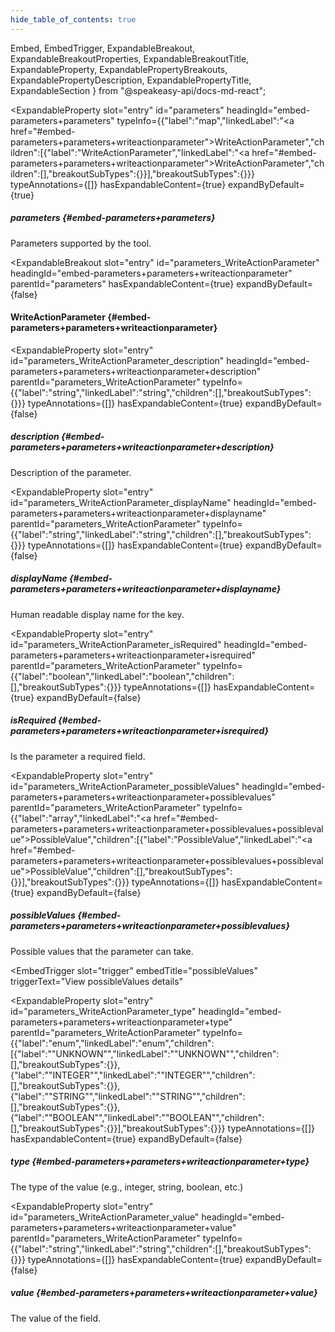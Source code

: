```yaml
---
hide_table_of_contents: true
---
```

  Embed,
  EmbedTrigger,
  ExpandableBreakout,
  ExpandableBreakoutProperties,
  ExpandableBreakoutTitle,
  ExpandableProperty,
  ExpandablePropertyBreakouts,
  ExpandablePropertyDescription,
  ExpandablePropertyTitle,
  ExpandableSection
} from "@speakeasy-api/docs-md-react";

<ExpandableSection>

<ExpandableProperty
  slot="entry"
  id="parameters"
  headingId="embed-parameters+parameters"
  typeInfo={{"label":"map","linkedLabel":"<a href=\"#embed-parameters+parameters+writeactionparameter\">WriteActionParameter</a>","children":[{"label":"WriteActionParameter","linkedLabel":"<a href=\"#embed-parameters+parameters+writeactionparameter\">WriteActionParameter</a>","children":[],"breakoutSubTypes":{}}],"breakoutSubTypes":{}}}
  typeAnnotations={[]}
  hasExpandableContent={true}
  expandByDefault={true}
>

<ExpandablePropertyTitle slot="title">

##### parameters \{#embed-parameters+parameters\}

</ExpandablePropertyTitle>

<ExpandablePropertyDescription slot="description">

Parameters supported by the tool.

</ExpandablePropertyDescription>

<ExpandablePropertyBreakouts slot="breakouts">

<ExpandableBreakout
  slot="entry"
  id="parameters_WriteActionParameter"
  headingId="embed-parameters+parameters+writeactionparameter"
  parentId="parameters"
  hasExpandableContent={true}
  expandByDefault={false}
>

<ExpandableBreakoutTitle slot="title">

#### WriteActionParameter \{#embed-parameters+parameters+writeactionparameter\}

</ExpandableBreakoutTitle>

<ExpandableBreakoutProperties slot="properties">

<ExpandableProperty
  slot="entry"
  id="parameters_WriteActionParameter_description"
  headingId="embed-parameters+parameters+writeactionparameter+description"
  parentId="parameters_WriteActionParameter"
  typeInfo={{"label":"string","linkedLabel":"string","children":[],"breakoutSubTypes":{}}}
  typeAnnotations={[]}
  hasExpandableContent={true}
  expandByDefault={false}
>

<ExpandablePropertyTitle slot="title">

##### description \{#embed-parameters+parameters+writeactionparameter+description\}

</ExpandablePropertyTitle>

<ExpandablePropertyDescription slot="description">

Description of the parameter.

</ExpandablePropertyDescription>

</ExpandableProperty>

<ExpandableProperty
  slot="entry"
  id="parameters_WriteActionParameter_displayName"
  headingId="embed-parameters+parameters+writeactionparameter+displayname"
  parentId="parameters_WriteActionParameter"
  typeInfo={{"label":"string","linkedLabel":"string","children":[],"breakoutSubTypes":{}}}
  typeAnnotations={[]}
  hasExpandableContent={true}
  expandByDefault={false}
>

<ExpandablePropertyTitle slot="title">

##### displayName \{#embed-parameters+parameters+writeactionparameter+displayname\}

</ExpandablePropertyTitle>

<ExpandablePropertyDescription slot="description">

Human readable display name for the key.

</ExpandablePropertyDescription>

</ExpandableProperty>

<ExpandableProperty
  slot="entry"
  id="parameters_WriteActionParameter_isRequired"
  headingId="embed-parameters+parameters+writeactionparameter+isrequired"
  parentId="parameters_WriteActionParameter"
  typeInfo={{"label":"boolean","linkedLabel":"boolean","children":[],"breakoutSubTypes":{}}}
  typeAnnotations={[]}
  hasExpandableContent={true}
  expandByDefault={false}
>

<ExpandablePropertyTitle slot="title">

##### isRequired \{#embed-parameters+parameters+writeactionparameter+isrequired\}

</ExpandablePropertyTitle>

<ExpandablePropertyDescription slot="description">

Is the parameter a required field.

</ExpandablePropertyDescription>

</ExpandableProperty>

<ExpandableProperty
  slot="entry"
  id="parameters_WriteActionParameter_possibleValues"
  headingId="embed-parameters+parameters+writeactionparameter+possiblevalues"
  parentId="parameters_WriteActionParameter"
  typeInfo={{"label":"array","linkedLabel":"<a href=\"#embed-parameters+parameters+writeactionparameter+possiblevalues+possiblevalue\">PossibleValue</a>","children":[{"label":"PossibleValue","linkedLabel":"<a href=\"#embed-parameters+parameters+writeactionparameter+possiblevalues+possiblevalue\">PossibleValue</a>","children":[],"breakoutSubTypes":{}}],"breakoutSubTypes":{}}}
  typeAnnotations={[]}
  hasExpandableContent={true}
  expandByDefault={false}
>

<ExpandablePropertyTitle slot="title">

##### possibleValues \{#embed-parameters+parameters+writeactionparameter+possiblevalues\}

</ExpandablePropertyTitle>

<ExpandablePropertyDescription slot="description">

Possible values that the parameter can take.

</ExpandablePropertyDescription>

<Embed slot="embed">

<EmbedTrigger
  slot="trigger"
  embedTitle="possibleValues"
  triggerText="View possibleValues details"
>

<Embedpossiblevalues />

</EmbedTrigger>

</Embed>

</ExpandableProperty>

<ExpandableProperty
  slot="entry"
  id="parameters_WriteActionParameter_type"
  headingId="embed-parameters+parameters+writeactionparameter+type"
  parentId="parameters_WriteActionParameter"
  typeInfo={{"label":"enum","linkedLabel":"enum","children":[{"label":"\"UNKNOWN\"","linkedLabel":"\"UNKNOWN\"","children":[],"breakoutSubTypes":{}},{"label":"\"INTEGER\"","linkedLabel":"\"INTEGER\"","children":[],"breakoutSubTypes":{}},{"label":"\"STRING\"","linkedLabel":"\"STRING\"","children":[],"breakoutSubTypes":{}},{"label":"\"BOOLEAN\"","linkedLabel":"\"BOOLEAN\"","children":[],"breakoutSubTypes":{}}],"breakoutSubTypes":{}}}
  typeAnnotations={[]}
  hasExpandableContent={true}
  expandByDefault={false}
>

<ExpandablePropertyTitle slot="title">

##### type \{#embed-parameters+parameters+writeactionparameter+type\}

</ExpandablePropertyTitle>

<ExpandablePropertyDescription slot="description">

The type of the value (e.g., integer, string, boolean, etc.)

</ExpandablePropertyDescription>

</ExpandableProperty>

<ExpandableProperty
  slot="entry"
  id="parameters_WriteActionParameter_value"
  headingId="embed-parameters+parameters+writeactionparameter+value"
  parentId="parameters_WriteActionParameter"
  typeInfo={{"label":"string","linkedLabel":"string","children":[],"breakoutSubTypes":{}}}
  typeAnnotations={[]}
  hasExpandableContent={true}
  expandByDefault={false}
>

<ExpandablePropertyTitle slot="title">

##### value \{#embed-parameters+parameters+writeactionparameter+value\}

</ExpandablePropertyTitle>

<ExpandablePropertyDescription slot="description">

The value of the field.

</ExpandablePropertyDescription>

</ExpandableProperty>

</ExpandableBreakoutProperties>

</ExpandableBreakout>

</ExpandablePropertyBreakouts>

</ExpandableProperty>

</ExpandableSection>